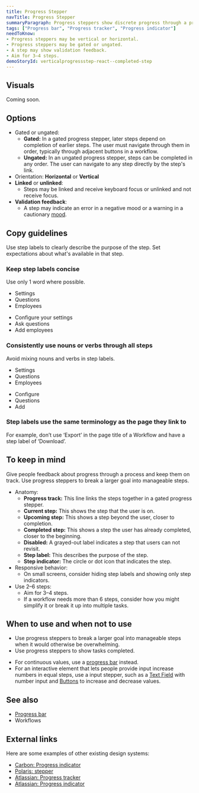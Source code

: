 ```yaml
---
title: Progress Stepper
navTitle: Progress Stepper
summaryParagraph: Progress steppers show discrete progress through a process, such as numbers 1–4. They show how much progress is complete and how much remains, divided into equal steps.
tags: ["Progress bar", "Progress tracker", "Progress indicator"]
needToKnow:
- Progress steppers may be vertical or horizontal.
- Progress steppers may be gated or ungated.
- A step may show validation feedback.
- Aim for 3–4 steps.
demoStoryId: verticalprogressstep-react--completed-step
---
```




## Visuals

Coming soon.

## Options

- Gated or ungated:
    - **Gated:** In a gated progress stepper, later steps depend on completion of earlier steps. The user must navigate through them in order, typically through adjacent buttons in a workflow.
    - **Ungated:** In an ungated progress stepper, steps can be completed in any order. The user can navigate to any step directly by the step's link.
- Orientation: **Horizontal** or **Vertical**
- **Linked** or **unlinked**:
    - Steps may be linked and receive keyboard focus or unlinked and not receive focus.
- **Validation feedback**:
    - A step may indicate an error in a negative mood or a warning in a cautionary [mood](/guidelines/moods).

## Copy guidelines

Use step labels to clearly describe the purpose of the step. Set expectations about what's available in that step.

### Keep step labels concise

Use only 1 word where possible.

<DoAndDontContainer>
<Do>

- Settings
- Questions
- Employees

</Do>

<Dont>

- Configure your settings
- Ask questions
- Add employees

</Dont>
</DoAndDontContainer>

### Consistently use nouns or verbs through all steps

Avoid mixing nouns and verbs in step labels.

<DoAndDontContainer>
<Do>

- Settings
- Questions
- Employees

</Do>

<Dont>

- Configure
- Questions
- Add

</Dont>
</DoAndDontContainer>

### Step labels use the same terminology as the page they link to

For example, don’t use ‘Export’ in the page title of a Workflow and have a step label of ‘Download’.

## To keep in mind

Give people feedback about progress through a process and keep them on track. Use progress steppers to break a larger goal into manageable steps.

- Anatomy:
    - **Progress track:** This line links the steps together in a gated progress stepper.
    - **Current step:** This shows the step that the user is on.
    - **Upcoming step:** This shows a step beyond the user, closer to completion.
    - **Completed step:** This shows a step the user has already completed, closer to the beginning.
    - **Disabled:** A grayed-out label indicates a step that users can not revisit.
    - **Step label:** This describes the purpose of the step.
    - **Step indicator:** The circle or dot icon that indicates the step.
- Responsive behavior:
    - On small screens, consider hiding step labels and showing only step indicators.
- Use 2–6 steps:
    - Aim for 3–4 steps.
    - If a workflow needs more than 6 steps, consider how you might simplify it or break it up into multiple tasks.

## When to use and when not to use

<WhenToUseAndWhenNotToUse>
<WhenToUse>

- Use progress steppers to break a larger goal into manageable steps when it would otherwise be overwhelming.
- Use progress steppers to show tasks completed.

</WhenToUse>
<WhenNotToUse>

- For continuous values, use a [progress bar](/component/progress-bar) instead.
- For an interactive element that lets people provide input increase numbers in equal steps, use a input stepper, such as a [Text Field](/components/text-field) with number input and [Buttons](/components/button) to increase and decrease values.

</WhenNotToUse>
</WhenToUseAndWhenNotToUse>

## See also

- [Progress bar](/components/progress-bar)
- Workflows

## External links

Here are some examples of other existing design systems:

- [Carbon: Progress indicator](https://www.carbondesignsystem.com/components/progress-indicator/usage)
- [Polaris: stepper](https://polaris.shopify.com/components/forms/stepper#navigation)
- [Atlassian: Progress tracker](https://www.atlassian.design/guidelines/product/components/progress-tracker)
- [Atlassian: Progress indicator](https://www.atlassian.design/guidelines/product/components/progress-indicators)


